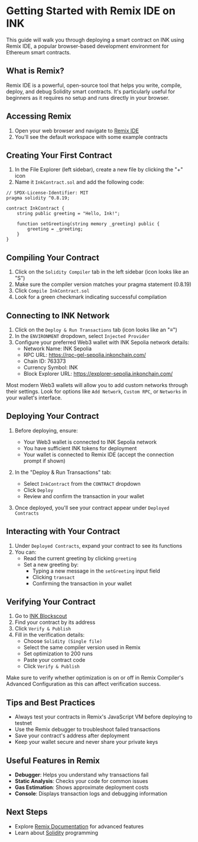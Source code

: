 
# Getting Started with Remix IDE on INK

This guide will walk you through deploying a smart contract on INK using Remix IDE, a popular browser-based development environment for Ethereum smart contracts.

## What is Remix?

Remix IDE is a powerful, open-source tool that helps you write, compile, deploy, and debug Solidity smart contracts. It's particularly useful for beginners as it requires no setup and runs directly in your browser.

## Accessing Remix

1. Open your web browser and navigate to [Remix IDE](https://remix.ethereum.org)
2. You'll see the default workspace with some example contracts

## Creating Your First Contract

1. In the File Explorer (left sidebar), create a new file by clicking the "+" icon
2. Name it `InkContract.sol` and add the following code:

```solidity
// SPDX-License-Identifier: MIT
pragma solidity ^0.8.19;

contract InkContract {
    string public greeting = "Hello, Ink!";
    
    function setGreeting(string memory _greeting) public {
        greeting = _greeting;
    }
}
```

## Compiling Your Contract

1. Click on the `Solidity Compiler` tab in the left sidebar (icon looks like an "S")
2. Make sure the compiler version matches your pragma statement (0.8.19)
3. Click `Compile InkContract.sol`
4. Look for a green checkmark indicating successful compilation

## Connecting to INK Network

1. Click on the `Deploy & Run Transactions` tab (icon looks like an "≡")
2. In the `ENVIRONMENT` dropdown, select `Injected Provider`
3. Configure your preferred Web3 wallet with INK Sepolia network details:
   - Network Name: INK Sepolia
   - RPC URL: https://rpc-gel-sepolia.inkonchain.com/
   - Chain ID: 763373
   - Currency Symbol: INK
   - Block Explorer URL: https://explorer-sepolia.inkonchain.com/

Most modern Web3 wallets will allow you to add custom networks through their settings. Look for options like `Add Network`, `Custom RPC`, or `Networks` in your wallet's interface.

## Deploying Your Contract

1. Before deploying, ensure:
   - Your Web3 wallet is connected to INK Sepolia network
   - You have sufficient INK tokens for deployment
   - Your wallet is connected to Remix IDE (accept the connection prompt if shown)

2. In the "Deploy & Run Transactions" tab:
   - Select `InkContract` from the `CONTRACT` dropdown
   - Click `Deploy`
   - Review and confirm the transaction in your wallet

3. Once deployed, you'll see your contract appear under `Deployed Contracts`

## Interacting with Your Contract

1. Under `Deployed Contracts`, expand your contract to see its functions
2. You can:
   - Read the current greeting by clicking `greeting`
   - Set a new greeting by:
     - Typing a new message in the `setGreeting` input field
     - Clicking `transact`
     - Confirming the transaction in your wallet

## Verifying Your Contract

1. Go to [INK Blockscout](https://explorer-sepolia.inkonchain.com)
2. Find your contract by its address
3. Click `Verify & Publish`
4. Fill in the verification details:
   - Choose `Solidity (Single file)`
   - Select the same compiler version used in Remix
   - Set optimization to 200 runs
   - Paste your contract code
   - Click `Verify & Publish`

<Callout emoji="">
  Make sure to verify whether optimization is on or off in Remix Compiler's Advanced Configuration as this can affect verification success.
</Callout>

## Tips and Best Practices

- Always test your contracts in Remix's JavaScript VM before deploying to testnet
- Use the Remix debugger to troubleshoot failed transactions
- Save your contract's address after deployment
- Keep your wallet secure and never share your private keys

## Useful Features in Remix

- **Debugger**: Helps you understand why transactions fail
- **Static Analysis**: Checks your code for common issues
- **Gas Estimation**: Shows approximate deployment costs
- **Console**: Displays transaction logs and debugging information

## Next Steps

- Explore [Remix Documentation](https://remix-ide.readthedocs.io/) for advanced features
- Learn about [Solidity](https://docs.soliditylang.org/) programming
